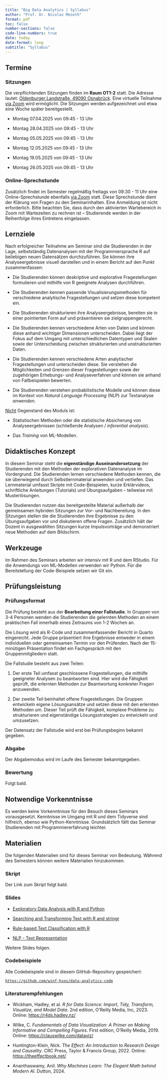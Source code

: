 ```yaml
---
title: "Big Data Analytics | Syllabus"
author: "Prof. Dr. Nicolas Meseth"
format: pdf
toc: false
number-sections: false
code-line-numbers: true
date: today
date-format: long
subtitle: "Syllabus"
---
```


## Termine

### Sitzungen

Die verpflichtenden Sitzungen finden im **Raum OT1-2** statt. Die Adresse lautet: [Oldenburger Landstraße, 49090 Osnabrück](https://maps.app.goo.gl/BjApksJjqR6KZDDAA). Eine virtuelle Teilnahme [via Zoom](https://hs-osnabrueck.zoom.us/my/nicolasmeseth) wird ermöglicht. Die Sitzungen werden aufgezeichnet und etwa eine Woche später bereitgestellt.

-   Montag 07.04.2025 von 09:45 - 13 Uhr

-   Montag 28.04.2025 von 09:45 - 13 Uhr

-   Montag 05.05.2025 von 09:45 - 13 Uhr

-   Montag 12.05.2025 von 09:45 - 13 Uhr

-   Montag 19.05.2025 von 09:45 - 13 Uhr

-   Montag 26.05.2025 von 09:45 - 13 Uhr


### Online-Sprechstunde

Zusätzlich findet im Semester regelmäßig freitags von 09:30 - 11 Uhr eine Online-Sprechstunde ebenfalls [via Zoom](https://hs-osnabrueck.zoom.us/my/nicolasmeseth) statt. Diese Sprechstunde dient der Klärung von Fragen zu den Seminarinhalten. Eine Anmeldung ist nicht erforderlich. Bitte beachten Sie, dass durch den aktivierten Wartebereich in Zoom mit Wartezeiten zu rechnen ist – Studierende werden in der Reihenfolge ihres Eintretens eingelassen.

## Lernziele

Nach erfolgreicher Teilnahme am Seminar sind die Studierenden in der Lage, selbstständig Datenanalysen mit der Programmiersprache R auf beliebigen neuen Datensätzen durchzuführen. Sie können ihre Analyseergebnisse visuell darstellen und in einem Bericht auf den Punkt zusammenfassen:

-   Die Studierenden können deskriptive und explorative Fragestellungen formulieren und mithilfe von R geeignete Analysen durchführen.

-   Die Studierenden kennen passende Visualisierungsmethoden für verschiedene analytische Fragestellungen und setzen diese kompetent ein.

-   Die Studierenden strukturieren ihre Analyseergebnisse, bereiten sie in einer pointierten Form auf und präsentieren sie zielgruppengerecht.

-   Die Studierenden kennen verschiedene Arten von Daten und können diese anhand wichtiger Dimensionen unterscheiden. Dabei liegt der Fokus auf dem Umgang mit unterschiedlichen Datentypen und Skalen sowie der Unterscheidung zwischen strukturierten und unstrukturierten Daten.

-   Die Studierenden kennen verschiedene Arten analytischer Fragestellungen und unterscheiden diese. Sie verstehen die Möglichkeiten und Grenzen dieser Fragestellungen sowie der zugehörigen Erhebungs- und Analyseverfahren und können sie anhand von Fallbeispielen bewerten.

-   Die Studierenden verstehen probabilistische Modelle und können diese im Kontext von *Natural Language Processing* (NLP) zur Textanalyse *anwenden*.


<u>Nicht</u> Gegenstand des Moduls ist:

-   Statistischen Methoden oder die statistische Absicherung von Analyseergebnissen (schließende Analysen / *inferential analysis*).

-   Das *Training* von ML-Modellen.


## Didaktisches Konzept

In diesem Seminar steht die **eigenständige Auseinandersetzung** der Studierenden mit den Methoden der explorativen Datenanalyse im Vordergrund. Die Studierenden lernen verschiedene Methoden kennen, die sie überwiegend durch Selbstlernmaterial anwenden und vertiefen. Das Lernmaterial umfasst Skripte mit Code-Beispielen, kurze Erklärvideos, schriftliche Anleitungen (Tutorials) und Übungsaufgaben – teilweise mit Musterlösungen. 

Die Studierenden nutzen das bereitgestellte Material außerhalb der gemeinsamen hybriden Sitzungen zur Vor- und Nachbereitung. In den Sitzungen stellen die die Studierenden ihre Ergebnisse zu den Übungsaufgaben vor und diskutieren offene Fragen. Zusätzlich hält der Dozent in ausgewählten Sitzungen kurze Impulsvorträge und demonstriert neue Methoden auf dem Bildschirm.

## Werkzeuge

Im Rahmen des Seminars arbeiten wir intensiv mit R und dem RStudio. Für die Anwendungs von ML-Modellen verwenden wir Python. Für die Bereitstellung der Code-Beispiele setzen wir Git ein.

## Prüfungsleistung

### Prüfungsformat

Die Prüfung besteht aus der **Bearbeitung einer Fallstudie**. In Gruppen von 3-4 Personen wenden die Studierenden die gelernten Methoden an einem praktischen Fall innerhalb eines Zeitraums von 1-2 Wochen an.

Die Lösung wird als R-Code und zusammenfassender Bericht in Quarto eingereicht. Jede Gruppe präsentiert ihre Ergebnisse entweder in einem individuellen oder gemeinsamen Termin vor den Prüfenden. Nach der 15-minütigen Präsentation findet ein Fachgespräch mit den Gruppenmitgliedern statt.

Die Fallstudie besteht aus zwei Teilen:

1.  Der erste Teil umfasst geschlossene Fragestellungen, die mithilfe geeigneter Analysen zu beantworten sind. Hier wird die Fähigkeit geprüft, die erlernten Methoden zur Beantwortung konkreter Fragen anzuwenden.

2.  Der zweite Teil beinhaltet offene Fragestellungen. Die Gruppen entwickeln eigene Lösungsansätze und setzen diese mit den erlernten Methoden um. Dieser Teil prüft die Fähigkeit, komplexe Probleme zu strukturieren und eigenständige Lösungsstrategien zu entwickeln und umzusetzen.


Der Datensatz der Fallstudie wird erst bei Prüfungsbeginn bekannt gegeben.

### Abgabe

Der Abgabemodus wird im Laufe des Semester bekanntgegeben.

### Bewertung

Folgt bald.

## Notwendige Vorkenntnisse

Es werden keine Vorkenntnisse für den Besuch dieses Seminars vorausgesetzt. Kenntnisse im Umgang mit R und dem Tidyverse sind hilfreich, ebenso wie Python-Kenntnisse. Grundsätzlich fällt das Seminar Studierenden mit Programmiererfahrung leichter.

## Materialien

Die folgenden Materialien sind für dieses Seminar von Bedeutung. Während des Semesters können weitere Materialien hinzukommen.

### Skript

Der Link zum Skript folgt bald.

### Slides

-   [Exploratory Data Analysis with R and Python](https://winf-hsos.github.io/university-docs/google_slides/data_analytics/Exploratory%20Data%20Analysis%20with%20R%20and%20Python.pdf)

-   [Searching and Transforming Text with R and stringr](https://winf-hsos.github.io/university-docs/google_slides/data_analytics/Searching%20and%20Transforming%20Text%20with%20R%20and%20stringr.pdf)

-   [Rule-based Text Classification with R](https://winf-hsos.github.io/university-docs/google_slides/data_analytics/Rule-Based%20Text%20Classification%20with%20R.pdf)

-   [NLP - Text Representation](https://winf-hsos.github.io/university-docs/google_slides/data_analytics/NLP%20-%20Text%20Representation.pdf)


Weitere Slides folgen.

### Codebeispiele

Alle Codebeispiele sind in diesem GitHub-Repository gespeichert: 

[`https://github.com/winf-hsos/data-analytics-code`](https://github.com/winf-hsos/data-analytics-code)

### Literaturempfehlungen

-   Wickham, Hadley, et al. *R for Data Science: Import, Tidy, Transform, Visualize, and Model Data*. 2nd edition, O’Reilly Media, Inc, 2023. Online: [https://r4ds.hadley.nz/](https://r4ds.hadley.nz/)

-   Wilke, C. *Fundamentals of Data Visualization: A Primer on Making Informative and Compelling Figures*. First edition, O’Reilly Media, 2019. Online: [https://clauswilke.com/dataviz/](https://clauswilke.com/dataviz/)

-   Huntington-Klein, Nick. *The Effect: An Introduction to Research Design and Causality*. CRC Press, Taylor & Francis Group, 2022. Online: [https://theeffectbook.net/](https://theeffectbook.net/)

-   Ananthaswamy, Anil. *Why Machines Learn: The Elegant Math behind Modern AI*. Dutton, 2024.








